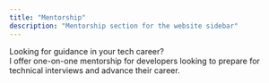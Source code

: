 ```yaml
---
title: "Mentorship"
description: "Mentorship section for the website sidebar"
---
```


Looking for guidance in your tech career? <br/>
I offer one-on-one mentorship for developers looking to prepare for technical interviews and advance their career. 